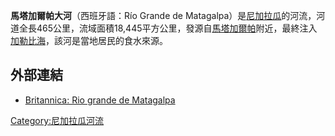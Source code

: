 '''馬塔加爾帕大河'''（西班牙語：Río Grande de Matagalpa）是[[尼加拉瓜|尼加拉瓜]]的河流，河道全長465公里，流域面積18,445平方公里，發源自[[馬塔加爾帕|馬塔加爾帕]]附近，最終注入[[加勒比海|加勒比海]]，該河是當地居民的食水來源。

==外部連結==
*[http://www.britannica.com/eb/article-9099169/Rio-Grande-de-Matagalpa|Encyclopædia Britannica: Rio grande de Matagalpa]{{Dead link|date=2018年6月 |bot=InternetArchiveBot |fix-attempted=no }}

{{coord|12|54|N|83|32|W|display=title|region:NI_type:river_source:GNS-enwiki}}

{{Nicaragua-geo-stub}}
[[Category:尼加拉瓜河流|Category:尼加拉瓜河流]]